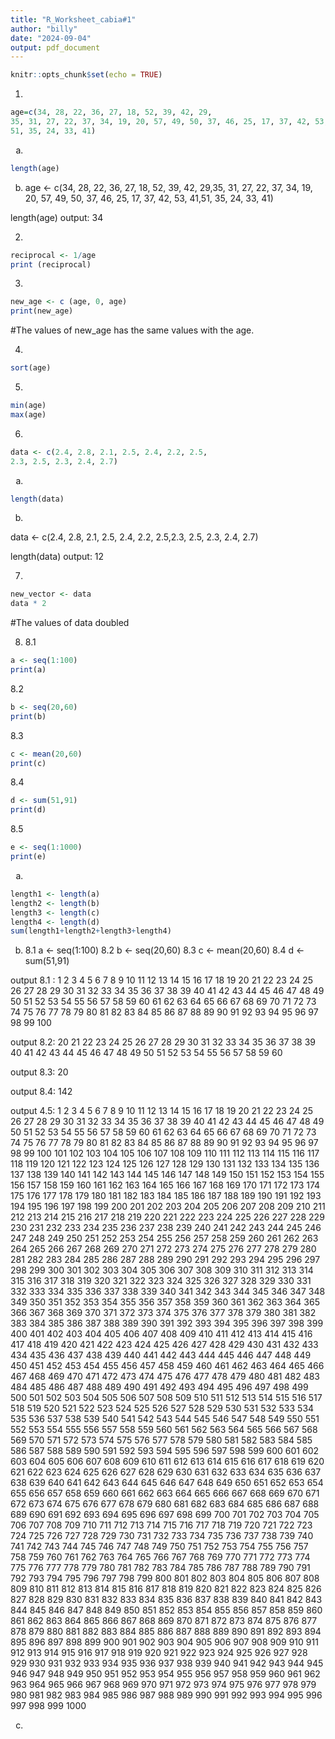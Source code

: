 ```yaml
---
title: "R_Worksheet_cabia#1"
author: "billy"
date: "2024-09-04"
output: pdf_document
---
```


```r
knitr::opts_chunk$set(echo = TRUE)
```

1.
```r
age=c(34, 28, 22, 36, 27, 18, 52, 39, 42, 29,
35, 31, 27, 22, 37, 34, 19, 20, 57, 49, 50, 37, 46, 25, 17, 37, 42, 53, 41,
51, 35, 24, 33, 41)
```

a.
```r
length(age)

```

b.
age <- c(34, 28, 22, 36, 27, 18, 52, 39, 42, 29,35, 31, 27, 22, 37, 34, 19, 20, 57, 49, 50, 37, 46, 25, 17, 37, 42, 53, 41,51, 35, 24, 33, 41)

length(age)
output: 34

2.
```r
reciprocal <- 1/age
print (reciprocal)
```

3.
```r
new_age <- c (age, 0, age)
print(new_age)
```
#The values of new_age has the same values with the age.

4.
```r
sort(age)
```

5.
```r
min(age)
max(age)
```

6.
```r
data <- c(2.4, 2.8, 2.1, 2.5, 2.4, 2.2, 2.5,
2.3, 2.5, 2.3, 2.4, 2.7)
```

a.
```r
length(data)
```

b.

data <- c(2.4, 2.8, 2.1, 2.5, 2.4, 2.2, 2.5,2.3, 2.5, 2.3, 2.4, 2.7)

length(data)
output: 12

7.
```r
new_vector <- data
data * 2
```

#The values of data doubled

8.
8.1
```r
a <- seq(1:100)
print(a)
```
8.2
```r
b <- seq(20,60)
print(b)
```
8.3
```r
c <- mean(20,60)
print(c)
```
8.4
```r
d <- sum(51,91)
print(d)
```
8.5
```r
e <- seq(1:1000)
print(e)
```

a. 
```r
length1 <- length(a)
length2 <- length(b)
length3 <- length(c)
length4 <- length(d)
sum(length1+length2+length3+length4)
```

b.
8.1 a <- seq(1:100)
8.2 b <- seq(20,60)
8.3 c <- mean(20,60)
8.4 d <- sum(51,91)

 output 8.1 : 
 1   2   3   4   5   6   7   8   9  10  11  12  13  14
15  16  17  18  19  20  21  22  23  24  25  26  27  28
29  30  31  32  33  34  35  36  37  38  39  40  41  42
43  44  45  46  47  48  49  50  51  52  53  54  55  56
57  58  59  60  61  62  63  64  65  66  67  68  69  70
71  72  73  74  75  76  77  78  79  80  81  82  83  84
85  86  87  88  89  90  91  92  93  94  95  96  97  98
99 100

output 8.2:
20 21 22 23 24 25 26 27 28 29 30 31 32 33 34 35 36 37 
38 39 40 41 42 43 44 45 46 47 48 49 50 51 52 53 54 55 
56 57 58 59 60

output 8.3:
20

output 8.4:
142

output 4.5:
  1    2    3    4    5    6    7    8    9   10   11
 12   13   14   15   16   17   18   19   20   21   22
 23   24   25   26   27   28   29   30   31   32   33
 34   35   36   37   38   39   40   41   42   43   44
 45   46   47   48   49   50   51   52   53   54   55
 56   57   58   59   60   61   62   63   64   65   66
 67   68   69   70   71   72   73   74   75   76   77
 78   79   80   81   82   83   84   85   86   87   88
 89   90   91   92   93   94   95   96   97   98   99
 100  101  102  103  104  105  106  107  108  109  110
 111  112  113  114  115  116  117  118  119  120  121
 122  123  124  125  126  127  128  129  130  131  132
 133  134  135  136  137  138  139  140  141  142  143
 144  145  146  147  148  149  150  151  152  153  154
 155  156  157  158  159  160  161  162  163  164  165
 166  167  168  169  170  171  172  173  174  175  176
 177  178  179  180  181  182  183  184  185  186  187
 188  189  190  191  192  193  194  195  196  197  198
 199  200  201  202  203  204  205  206  207  208  209
 210  211  212  213  214  215  216  217  218  219  220
 221  222  223  224  225  226  227  228  229  230  231
 232  233  234  235  236  237  238  239  240  241  242
 243  244  245  246  247  248  249  250  251  252  253
 254  255  256  257  258  259  260  261  262  263  264
 265  266  267  268  269  270  271  272  273  274  275
 276  277  278  279  280  281  282  283  284  285  286
 287  288  289  290  291  292  293  294  295  296  297
 298  299  300  301  302  303  304  305  306  307  308
 309  310  311  312  313  314  315  316  317  318  319
 320  321  322  323  324  325  326  327  328  329  330
 331  332  333  334  335  336  337  338  339  340  341
 342  343  344  345  346  347  348  349  350  351  352
 353  354  355  356  357  358  359  360  361  362  363
 364  365  366  367  368  369  370  371  372  373  374
 375  376  377  378  379  380  381  382  383  384  385
 386  387  388  389  390  391  392  393  394  395  396
 397  398  399  400  401  402  403  404  405  406  407
 408  409  410  411  412  413  414  415  416  417  418
 419  420  421  422  423  424  425  426  427  428  429
 430  431  432  433  434  435  436  437  438  439  440
 441  442  443  444  445  446  447  448  449  450  451
 452  453  454  455  456  457  458  459  460  461  462
 463  464  465  466  467  468  469  470  471  472  473
 474  475  476  477  478  479  480  481  482  483  484
 485  486  487  488  489  490  491  492  493  494  495
 496  497  498  499  500  501  502  503  504  505  506
 507  508  509  510  511  512  513  514  515  516  517
 518  519  520  521  522  523  524  525  526  527  528
 529  530  531  532  533  534  535  536  537  538  539
 540  541  542  543  544  545  546  547  548  549  550
 551  552  553  554  555  556  557  558  559  560  561
 562  563  564  565  566  567  568  569  570  571  572
 573  574  575  576  577  578  579  580  581  582  583
 584  585  586  587  588  589  590  591  592  593  594
 595  596  597  598  599  600  601  602  603  604  605
 606  607  608  609  610  611  612  613  614  615  616
 617  618  619  620  621  622  623  624  625  626  627
 628  629  630  631  632  633  634  635  636  637  638
 639  640  641  642  643  644  645  646  647  648  649
 650  651  652  653  654  655  656  657  658  659  660
 661  662  663  664  665  666  667  668  669  670  671
 672  673  674  675  676  677  678  679  680  681  682
 683  684  685  686  687  688  689  690  691  692  693
 694  695  696  697  698  699  700  701  702  703  704
 705  706  707  708  709  710  711  712  713  714  715
 716  717  718  719  720  721  722  723  724  725  726
 727  728  729  730  731  732  733  734  735  736  737
 738  739  740  741  742  743  744  745  746  747  748
 749  750  751  752  753  754  755  756  757  758  759
 760  761  762  763  764  765  766  767  768  769  770
 771  772  773  774  775  776  777  778  779  780  781
 782  783  784  785  786  787  788  789  790  791  792
 793  794  795  796  797  798  799  800  801  802  803
 804  805  806  807  808  809  810  811  812  813  814
 815  816  817  818  819  820  821  822  823  824  825
 826  827  828  829  830  831  832  833  834  835  836
 837  838  839  840  841  842  843  844  845  846  847
 848  849  850  851  852  853  854  855  856  857  858
 859  860  861  862  863  864  865  866  867  868  869
 870  871  872  873  874  875  876  877  878  879  880
 881  882  883  884  885  886  887  888  889  890  891
 892  893  894  895  896  897  898  899  900  901  902
 903  904  905  906  907  908  909  910  911  912  913
 914  915  916  917  918  919  920  921  922  923  924
 925  926  927  928  929  930  931  932  933  934  935
 936  937  938  939  940  941  942  943  944  945  946
 947  948  949  950  951  952  953  954  955  956  957
 958  959  960  961  962  963  964  965  966  967  968
 969  970  971  972  973  974  975  976  977  978  979
 980  981  982  983  984  985  986  987  988  989  990
 991  992  993  994  995  996  997  998  999 1000
 
 c. 
 